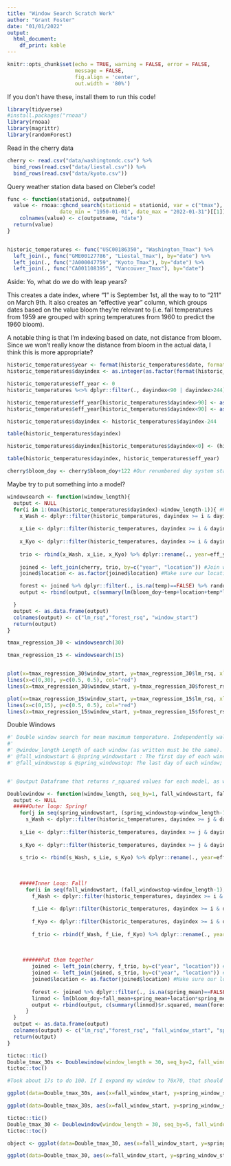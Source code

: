 ```yaml
---
title: "Window Search Scratch Work"
author: "Grant Foster"
date: "01/01/2022"
output:
  html_document:
    df_print: kable
---
```


```r
knitr::opts_chunk$set(echo = TRUE, warning = FALSE, error = FALSE, 
                      message = FALSE,
                      fig.align = 'center',
                      out.width = '80%')
```

If you don't have these, install them to run this code!
```r
library(tidyverse)
#install.packages("rnoaa")
library(rnoaa)
library(magrittr)
library(randomForest)
```

Read in the cherry data
```r
cherry <- read.csv("data/washingtondc.csv") %>% 
  bind_rows(read.csv("data/liestal.csv")) %>% 
  bind_rows(read.csv("data/kyoto.csv"))
```

Query weather station data based on Cleber's code!
```r
func <- function(stationid, outputname){
  value <- rnoaa::ghcnd_search(stationid = stationid, var = c("tmax"), #Grab T_max data
                 date_min = "1950-01-01", date_max = "2022-01-31")[[1]] %>% dplyr::select(., tmax, date) %>% data.frame(.)
    colnames(value) <- c(outputname, "date")
  return(value)
}


historic_temperatures <- func("USC00186350", "Washington_Tmax") %>%
  left_join(., func("GME00127786", "Liestal_Tmax"), by="date") %>%
  left_join(., func("JA000047759", "Kyoto_Tmax"), by="date") %>%
  left_join(., func("CA001108395", "Vancouver_Tmax"), by="date")
```

Aside: Yo, what do we do with leap years?

This creates a date index, where "1" is September 1st, all the way to to "211" on March 9th. It also creates an "effective year" column, which groups dates based on the value bloom they're relevant to (i.e. fall temperatures from 1959 are grouped with spring temperatures from 1960 to predict the 1960 bloom). 

A notable thing is that I'm indexing based on date, not distance from bloom. Since we won't really know the distance from bloom in the actual data, I think this is more appropriate? 
```r
historic_temperatures$year <- format(historic_temperatures$date, format="%Y")
historic_temperatures$dayindex <- as.integer(as.factor(format(historic_temperatures$date, format="%m%d")))

historic_temperatures$eff_year <- 0
historic_temperatures %<>% dplyr::filter(., dayindex<90 | dayindex>244) #60 = Filter out end of march to end of august. 

historic_temperatures$eff_year[historic_temperatures$dayindex>90] <- as.numeric(historic_temperatures$year[historic_temperatures$dayindex>90])-1 #Reference based on bloom year
historic_temperatures$eff_year[historic_temperatures$dayindex<90] <- as.numeric(historic_temperatures$year[historic_temperatures$dayindex<90])

historic_temperatures$dayindex <- historic_temperatures$dayindex-244

table(historic_temperatures$dayindex)

historic_temperatures$dayindex[historic_temperatures$dayindex<0] <- (historic_temperatures$dayindex[historic_temperatures$dayindex<0]+max(historic_temperatures$dayindex)+244)

table(historic_temperatures$dayindex, historic_temperatures$eff_year)

cherry$bloom_doy <- cherry$bloom_doy+122 #Our renumbered day system starts with 123 as January 1st
```

Maybe try to put something into a model?
```r
windowsearch <- function(window_length){
  output <- NULL
  for(i in 1:(max(historic_temperatures$dayindex)-window_length-1)){ #Run from Sept 1st to Last day of March
    x_Wash <- dplyr::filter(historic_temperatures, dayindex >= i & dayindex <= i+window_length-1) %>% group_by(., eff_year) %>% summarise(., temp=mean(Washington_Tmax, na.rm=TRUE)) %>% mutate(., location="washingtondc") #Get mean value for our temperature data for washington. This is taking the mean value of maximum temperature within our window. 
    
    x_Lie <- dplyr::filter(historic_temperatures, dayindex >= i & dayindex <= i+window_length-1) %>% group_by(., eff_year) %>% summarise(., temp=mean(Liestal_Tmax, na.rm=TRUE)) %>% mutate(., location="liestal")
    
    x_Kyo <- dplyr::filter(historic_temperatures, dayindex >= i & dayindex <= i+window_length-1) %>% group_by(., eff_year) %>% summarise(., temp=mean(Kyoto_Tmax, na.rm=TRUE))%>% mutate(., location="kyoto")
    
    trio <- rbind(x_Wash, x_Lie, x_Kyo) %>% dplyr::rename(., year=eff_year) #Bind our mean into one dataframe that can be joined with our bloom dataframe
    
    joined <- left_join(cherry, trio, by=c("year", "location")) #Join with bloom dataframe
    joined$location <- as.factor(joined$location) #Make sure our location is a factor

    forest <- joined %>% dplyr::filter(., is.na(temp)==FALSE) %>% randomForest::randomForest(bloom_doy~temp+location, data=.)
    output <- rbind(output, c(summary(lm(bloom_doy~temp+location+temp*location, data=joined))$r.squared, mean(forest$rsq), i)) #Add a row to our output with 1) our r.squared, and 2) the starting date of our moving window

  }
  output <- as.data.frame(output)
  colnames(output) <- c("lm_rsq","forest_rsq", "window_start")
  return(output)
}

tmax_regression_30 <- windowsearch(30)

tmax_regression_15 <- windowsearch(15)


plot(x=tmax_regression_30$window_start, y=tmax_regression_30$lm_rsq, xlab="Window Start", ylab="R.Squared", main="Average maximum temp in window; Window=30", ylim=c(0,1.0))
lines(x=c(0,30), y=c(0.5, 0.5), col="red")
lines(x=tmax_regression_30$window_start, y=tmax_regression_30$forest_rsq)

plot(x=tmax_regression_15$window_start, y=tmax_regression_15$lm_rsq, xlab="Window Start", ylab="R.Squared", main="Average maximum temp in window; Window=15", ylim=c(0,1.0))
lines(x=c(0,15), y=c(0.5, 0.5), col="red")
lines(x=tmax_regression_15$window_start, y=tmax_regression_15$forest_rsq)
```
Double Windows
```r
#' Double window search for mean maximum temperature. Independently walks a spring and fall window across the time series, takes the mean value of Maximum daily temperature for each window and uses those two values to inform a linear and randomf forest model. Outputs the R^2 of both for comparison.
#'
#' @window_length Length of each window (as written must be the same). 
#' @fall_windowstart & @spring_windowstart : The first day of each window
#' @fall_windowstop & @spring_windowstop: The last day of each window; the starting value will be this number - windowlength -1


#' @output Dataframe that returns r_squared values for each model, as well as the dat index each window started on. 

Doublewindow <- function(window_length, seq_by=1, fall_windowstart, fall_windowstop, spring_windowstart, spring_windowstop){
  output <- NULL
  #####Outer loop: Spring!
    for(j in seq(spring_windowstart, (spring_windowstop-window_length-1), by=seq_by)){ 
      s_Wash <- dplyr::filter(historic_temperatures, dayindex >= j & dayindex <= j+window_length-1) %>% group_by(., eff_year) %>% summarise(., spring_mean=mean(Washington_Tmax, na.rm=TRUE)) %>% mutate(., location="washingtondc") #Get mean value for our temperature data for washington. This is taking the mean value of maximum temperature within our window. 
    
    s_Lie <- dplyr::filter(historic_temperatures, dayindex >= j & dayindex <= j+window_length-1) %>% group_by(., eff_year) %>% summarise(., spring_mean=mean(Liestal_Tmax, na.rm=TRUE)) %>% mutate(., location="liestal")
    
    s_Kyo <- dplyr::filter(historic_temperatures, dayindex >= j & dayindex <= j+window_length-1) %>% group_by(., eff_year) %>% summarise(., spring_mean=mean(Kyoto_Tmax, na.rm=TRUE))%>% mutate(., location="kyoto")
    
    s_trio <- rbind(s_Wash, s_Lie, s_Kyo) %>% dplyr::rename(., year=eff_year)
      
    
    
    #####Inner Loop: Fall!
      for(i in seq(fall_windowstart, (fall_windowstop-window_length-1), by=seq_by)){ #Run from Sept 1st to Last day that includes all of our fall window
        f_Wash <- dplyr::filter(historic_temperatures, dayindex >= i & dayindex <= i+window_length-1) %>% group_by(., eff_year) %>% summarise(., fall_mean=mean(Washington_Tmax, na.rm=TRUE)) %>% mutate(., location="washingtondc") #Get mean value for our temperature data for washington. This is taking the mean value of maximum temperature within our window. 
        
        f_Lie <- dplyr::filter(historic_temperatures, dayindex >= i & dayindex <= i+window_length-1) %>% group_by(., eff_year) %>% summarise(., fall_mean=mean(Liestal_Tmax, na.rm=TRUE)) %>% mutate(., location="liestal")
        
        f_Kyo <- dplyr::filter(historic_temperatures, dayindex >= i & dayindex <= i+window_length-1) %>% group_by(., eff_year) %>% summarise(., fall_mean=mean(Kyoto_Tmax, na.rm=TRUE))%>% mutate(., location="kyoto")
        
        f_trio <- rbind(f_Wash, f_Lie, f_Kyo) %>% dplyr::rename(., year=eff_year) #Bind our mean into one dataframe that can be joined with our bloom dataframe
        
        
        
     ######Put them together          
        joined <- left_join(cherry, f_trio, by=c("year", "location")) #Join fall with bloom dataframe
        joined <- left_join(joined, s_trio, by=c("year", "location")) #Join Spring with bloom dataframe
        joined$location <- as.factor(joined$location) #Make sure our location is a factor
    
        forest <- joined %>% dplyr::filter(., is.na(spring_mean)==FALSE & is.na(fall_mean)==FALSE) %>% randomForest::randomForest(bloom_doy~spring_mean+fall_mean+location, data=.) #Remove missing rows, then train random forest model
        linmod <- lm(bloom_doy~fall_mean+spring_mean+location*spring_mean+location*fall_mean, data=joined) #Train a linear model, including interaction terms with location
        output <- rbind(output, c(summary(linmod)$r.squared, mean(forest$rsq), as.integer(i), as.integer(j))) #save the output of each model, along with the window starting points for each.
      }
  }
  output <- as.data.frame(output)
  colnames(output) <- c("lm_rsq","forest_rsq", "fall_window_start", "spring_window_start")
  return(output)
}

tictoc::tic()
Double_tmax_30s <- Doublewindow(window_length = 30, seq_by=2, fall_windowstart=1, fall_windowstop=40, spring_windowstart=160, spring_windowstop=200)
tictoc::toc()

#Took about 17s to do 100. If I expand my window to 70x70, that should take about 15minutes. 
```

```r
ggplot(data=Double_tmax_30s, aes(x=fall_window_start, y=spring_window_start, fill=lm_rsq))+geom_tile()+ggtitle("Double Tmax Mini Window Search for LM:30")

ggplot(data=Double_tmax_30s, aes(x=fall_window_start, y=spring_window_start, fill=forest_rsq))+geom_tile()+ggtitle("Double Tmax Mini Window Search for RF:30")
```
```r
tictoc::tic()
Double_tmax_30 <- Doublewindow(window_length = 30, seq_by=5, fall_windowstart=1, fall_windowstop=110, spring_windowstart=115, spring_windowstop=210)
tictoc::toc()
```

```r
object <- ggplot(data=Double_tmax_30, aes(x=fall_window_start, y=spring_window_start, fill=lm_rsq))+geom_tile()+ggtitle("Double Tmax Full Window Search for LM:30")

ggplot(data=Double_tmax_30, aes(x=fall_window_start, y=spring_window_start, fill=forest_rsq))+geom_tile()+ggtitle("Double Tmax Full Window Search for RF:30")
```

